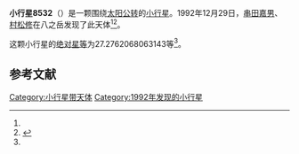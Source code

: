{{Infobox planet
| bgcolour = #FFFFC0
| name = 8532
| symbol = 
| image = 
| caption = 
| discovery = yes
| discovery_ref = 
| discoverer = [[串田嘉男|串田嘉男]]、[[村松修|村松修]]
| discovery_site = [[八之岳|八之岳]] 
| discovered = 1992年12月29日
| designations = yes
| mp_name = 
| named_after = 
| alt_names = 1992 YW3/ 1956 ES1
| mp_category = [[主带小行星|主带小行星]]
| orbit_ref = <ref name="a">[http://ssd.jpl.nasa.gov/sbdb.cgi?sstr=8532 8532] {{Wayback|url=http://ssd.jpl.nasa.gov/sbdb.cgi?sstr=8532 |date=20210719090223 }}，小行星數據庫瀏覽器（JPL Small-Body Database Browser）－[[美国国家航空航天局|美国国家航空航天局]]喷气推进实验室</ref>
| epoch = 2456400.5 (2013年4月18日更新)
| aphelion = {{convert|3.383948255346231|AU|km|3|abbr=on|lk=out}}
| perihelion = {{convert|2.222695536187941|AU|km|3|abbr=on}}
| semimajor = {{convert|2.803321895767086|AU|km|3|abbr=on}}
| eccentricity = 0.207120831
| period = 1714.383115 [[日|日]]<br />4.69[[儒略年|儒略年]]
| avg_speed = 
| inclination = 11.98221880290483
| asc_node = 87.47685228094271
| mean_anomaly = 
| arg_peri = 27.2762068063143
| satellites = 
| physical_characteristics = yes
| dimensions = 
| mass = 
| density = 
| surface_grav = 
| escape_velocity = 
| sidereal_day = 
| axial_tilt = 
| pole_ecliptic_lat = 
| pole_ecliptic_lon = 
| albedo = 
| temperatures= 
| temp_name1 = 
| mean_temp_1 = 
| max_temp_1 = 
| temp_name2 = 
| max_temp_2 = 
| spectral_type = 
| abs_magnitude = 27.2762068063143
}}

'''小行星8532'''（{{lang-en|8532}}）是一颗围绕[[太阳|太阳]][[公转|公转]]的[[小行星|小行星]]。1992年12月29日，[[串田嘉男|串田嘉男]]、[[村松修|村松修]]在八之岳发现了此天体<ref name="a" /><ref>{{cite news|title=小行星列表|url=http://cfa-www.harvard.edu/iau/lists/NumberedMPs.txt|accessdate=2013-07-08|newspaper=哈佛大学|archive-date=2008-05-17|archive-url=https://web.archive.org/web/20080517010638/http://cfa-www.harvard.edu/iau/lists/NumberedMPs.txt|dead-url=no}}</ref>。

这颗小行星的[[绝对星等|绝对星等]]为27.2762068063143等<ref name="a" />。

==参考文献==
{{reflist}}
{{Minor Planet Number|[[小行星8531|小行星8531]]|[[小行星8533|小行星8533]]}}

{{小天体}}

[[Category:小行星带天体|Category:小行星带天体]]
[[Category:1992年发现的小行星|Category:1992年发现的小行星]]

{{asteroid-stub}}